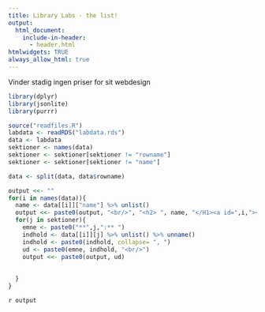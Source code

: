 ```yaml
---
title: Library Labs - the list!
output: 
  html_document: 
    include-in-header:
      - header.html
htmlwidgets: TRUE
always_allow_html: true
---
```


Vinder stadig ingen priser for sit webdesign

```r
library(dplyr)
library(jsonlite)
library(purrr)
```


```r
source("readfiles.R")
labdata <- readRDS("labdata.rds")
data <- labdata
sektioner <- names(data)
sektioner <- sektioner[sektioner != "rowname"]
sektioner <- sektioner[sektioner != "name"]

data <- split(data, data$rowname)

```




```r
output <<- ""
for(i in names(data)){
  name <- data[[i]]["name"] %>% unlist()
  output <<- paste0(output, "<br/>", "<h2> ", name, "</H1><a id=",i,"></a><br/>")
  for(j in sektioner){
    emne <- paste0("**",j,":** ")
    indhold <- data[[i]][j] %>% unlist() %>% unname()
    indhold <- paste0(indhold, collapse= ", ")
    ud <- paste0(emne, indhold, "<br/>")
    output <<- paste0(output, ud)
    
    
  }
}


```
`r output`


